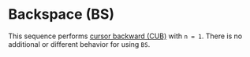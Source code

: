 
# Backspace (BS)

<VTSequence sequence="BS" />

This sequence performs [cursor backward (CUB)](/vt/cub)
with `n = 1`. There is no additional or different behavior for
using `BS`.
